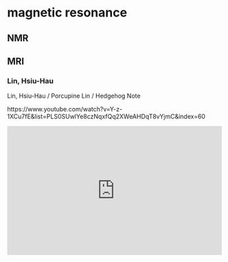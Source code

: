 # magnetic resonance

## NMR

## MRI

### Lin, Hsiu-Hau

Lin, Hsiu-Hau / Porcupine Lin / Hedgehog Note

https://www.youtube.com/watch?v=Y-z-1XCu7fE&list=PLS0SUwlYe8czNqxfQq2XWeAHDqT8vYjmC&index=60

::: {show-in="html"}
<iframe width=500 height=300 frameborder="0" allowfullscreen src="https://www.youtube.com/embed/Y-z-1XCu7fE"></iframe>
:::